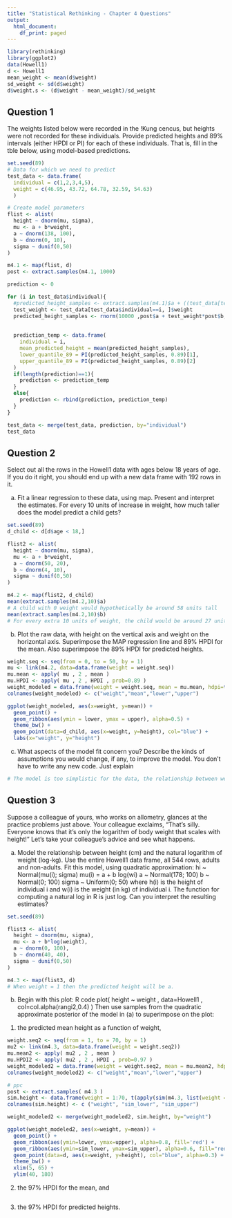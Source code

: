 ```yaml
---
title: "Statistical Rethinking - Chapter 4 Questions"
output:
  html_document:
    df_print: paged
---
```


```r
library(rethinking)
library(ggplot2)
data(Howell1)
d <- Howell1
mean_weight <- mean(d$weight)
sd_weight <- sd(d$weight)
d$weight.s <- (d$weight - mean_weight)/sd_weight
```

## Question 1
The weights listed below were recorded in the !Kung cencus, but heights were not recorded for these individuals. Provide predicted heights and 89% intervals (either HPDI or PI) for each of these individuals. That is, fill in the tble below, using model-based predictions.

```r
set.seed(89)
# Data for which we need to predict
test_data <- data.frame(
  individual = c(1,2,3,4,5),
  weight = c(46.95, 43.72, 64.78, 32.59, 54.63)
  )

# Create model parameters
flist <- alist(
  height ~ dnorm(mu, sigma),
  mu <- a + b*weight, 
  a ~ dnorm(138, 100),
  b ~ dnorm(0, 10),
  sigma ~ dunif(0,50)
)

m4.1 <- map(flist, d)
post <- extract.samples(m4.1, 1000)

prediction <- 0

for (i in test_data$individual){
  #predicted_height_samples <- extract.samples(m4.1)$a + ((test_data[test_data$individual==i, ]$weight - mean_weight) * extract.samples(m4.1)$b / sd_weight)
  test_weight <- test_data[test_data$individual==i, ]$weight
  predicted_height_samples <- rnorm(10000 ,post$a + test_weight*post$b, post$sigma)
    
    
  prediction_temp <- data.frame(
    individual = i,
    mean_predicted_height = mean(predicted_height_samples), 
    lower_quantile_89 = PI(predicted_height_samples, 0.89)[1],
    upper_quantile_89 = PI(predicted_height_samples, 0.89)[2]
  )
  if(length(prediction)==1){
    prediction <- prediction_temp
  }
  else{
    prediction <- rbind(prediction, prediction_temp)
  }
}

test_data <- merge(test_data, prediction, by="individual")
test_data
```

## Question 2
Select out all the rows in the Howell1 data with ages below 18 years of age. If you do it right,
you should end up with a new data frame with 192 rows in it.

(a) Fit a linear regression to these data, using map. Present and interpret the estimates. For every
10 units of increase in weight, how much taller does the model predict a child gets?

```r
set.seed(89)
d_child <- d[d$age < 18,]

flist2 <- alist(
  height ~ dnorm(mu, sigma),
  mu <- a + b*weight, 
  a ~ dnorm(50, 20),
  b ~ dnorm(4, 10),
  sigma ~ dunif(0,50)
)

m4.2 <- map(flist2, d_child)
mean(extract.samples(m4.2,10)$a)
# A child with 0 weight would hypothetically be around 58 units tall
mean(extract.samples(m4.2,10)$b)
# For every extra 10 units of weight, the child would be around 27 units higher
```

(b) Plot the raw data, with height on the vertical axis and weight on the horizontal axis. Superimpose
the MAP regression line and 89% HPDI for the mean. Also superimpose the 89% HPDI for
predicted heights.

```r
weight.seq <- seq(from = 0, to = 50, by = 1)
mu <- link(m4.2, data=data.frame(weight = weight.seq))
mu.mean <- apply( mu , 2 , mean )
mu.HPDI <- apply( mu , 2 , HPDI , prob=0.89 )
weight_modeled = data.frame(weight = weight.seq, mean = mu.mean, hdpi=t(mu.HPDI))
colnames(weight_modeled) <- c("weight","mean","lower","upper")

ggplot(weight_modeled, aes(x=weight, y=mean)) +
  geom_point() +
  geom_ribbon(aes(ymin = lower, ymax = upper), alpha=0.5) +
  theme_bw() +
  geom_point(data=d_child, aes(x=weight, y=height), col="blue") +
  labs(x="weight", y="height")

```

(c) What aspects of the model fit concern you? Describe the kinds of assumptions you would
change, if any, to improve the model. You don’t have to write any new code. Just explain

```r
# The model is too simplistic for the data, the relationship between weight and height is not very linear (after a point, around 20kg). I would assume that the regression is logarithmic (height increases logarithmically with weight). 
```

## Question 3
Suppose a colleague of yours, who works on allometry, glances at the practice problems just
above. Your colleague exclaims, “That’s silly. Everyone knows that it’s only the logarithm of body
weight that scales with height!” Let’s take your colleague’s advice and see what happens.

(a) Model the relationship between height (cm) and the natural logarithm of weight (log-kg). Use
the entire Howell1 data frame, all 544 rows, adults and non-adults. Fit this model, using quadratic
approximation:
hi ~ Normal(mu(i); sigma)
mu(i) = a + b log(wi)
a ~ Normal(178; 100)
b ~ Normal(0; 100)
sigma ~ Uniform(0; 50)
where h(i) is the height of individual i and w(i) is the weight (in kg) of individual i. The function for
computing a natural log in R is just log. Can you interpret the resulting estimates?

```r
set.seed(89)

flist3 <- alist(
  height ~ dnorm(mu, sigma),
  mu <- a + b*log(weight), 
  a ~ dnorm(0, 100),
  b ~ dnorm(40, 40),
  sigma ~ dunif(0,50)
)

m4.3 <- map(flist3, d)
# When weight = 1 then the predicted height will be a. 
```

(b) Begin with this plot:
R code
plot( height ~ weight , data=Howell1 ,
col=col.alpha(rangi2,0.4) )
Then use samples from the quadratic approximate posterior of the model in (a) to superimpose on
the plot: 
(1) the predicted mean height as a function of weight, 

```r
weight.seq2 <- seq(from = 1, to = 70, by = 1)
mu2 <- link(m4.3, data=data.frame(weight = weight.seq2))
mu.mean2 <- apply( mu2 , 2 , mean )
mu.HPDI2 <- apply( mu2 , 2 , HPDI , prob=0.97 )
weight_modeled2 = data.frame(weight = weight.seq2, mean = mu.mean2, hdpi=t(mu.HPDI2))
colnames(weight_modeled2) <- c("weight","mean","lower","upper")

# ppc
post <- extract.samples( m4.3 )
sim.height <- data.frame(weight = 1:70, t(apply(sim(m4.3, list(weight = weight.seq2)), 2, PI)))
colnames(sim.height) <- c ("weight", "sim_lower", "sim_upper")

weight_modeled2 <- merge(weight_modeled2, sim.height, by="weight")

ggplot(weight_modeled2, aes(x=weight, y=mean)) +
  geom_point() +
  geom_ribbon(aes(ymin=lower, ymax=upper), alpha=0.8, fill='red') +
  geom_ribbon(aes(ymin=sim_lower, ymax=sim_upper), alpha=0.6, fill="red") +
  geom_point(data=d, aes(x=weight, y=height), col="blue", alpha=0.3) +
  theme_bw() +
  xlim(5, 65) +
  ylim(40, 180)
```

(2) the 97% HPDI for the mean, and

```r

```

(3) the 97% HPDI for predicted heights.

```r

```

